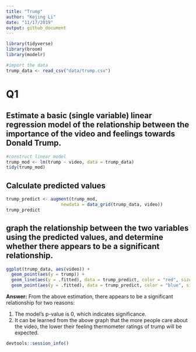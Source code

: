 ```yaml
---
title: "Trump"
author: "Kejing Li"
date: "11/17/2019"
output: github_document
---
```


```r
library(tidyverse)
library(broom)
library(modelr)
```

```r
#import the data
trump_data <- read_csv("data/trump.csv")
```

# Q1
## Estimate a basic (single variable) linear regression model of the relationship between the importance of the video and feelings towards Donald Trump.
```r
#construct linear model
trump_mod <- lm(trump ~ video, data = trump_data)
tidy(trump_mod)
```

## Calculate predicted values
```r
trump_predict <- augment(trump_mod,
                     newdata = data_grid(trump_data, video))
trump_predict
```

## graph the relationship between the two variables using the predicted values, and determine whether there appears to be a significant relationship.

```r
ggplot(trump_data, aes(video)) +
  geom_point(aes(y = trump)) +
  geom_line(aes(y = .fitted), data = trump_predict, color = "red", size = 1) +
  geom_point(aes(y = .fitted), data = trump_predict, color = "blue", size = 3)
```

__Answer:__ From the above estimation, there appears to be a significant relationship for two reasons:

1. The model's p-value is 0, which indicates significance.
1. It can be learned from the above graph that the more people care about the video, the lower their feeling thermometer ratings of trump will be expected. 


```r
devtools::session_info()
```
